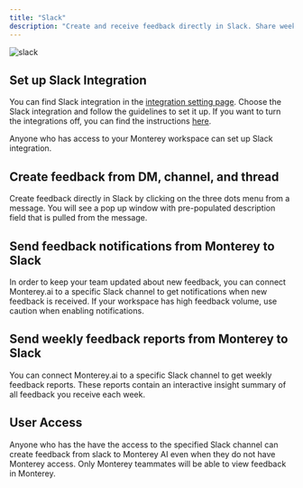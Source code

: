 ```yaml
---
title: "Slack"
description: "Create and receive feedback directly in Slack. Share weekly summary reports with the team."
---
```


![slack](https://monterey-documentation-gifs.s3.us-east-2.amazonaws.com/slack.gif)

## Set up Slack Integration

You can find Slack integration in the [integration setting page](https://app.monterey.ai/w/default/settings/integrations/). Choose the Slack integration and follow the guidelines to set it up. If you want to turn the integrations off, you can find the instructions [here](https://slack.com/help/articles/360003125231-Remove-apps-and-custom-integrations-from-your-workspace).

Anyone who has access to your Monterey workspace can set up Slack integration.

## Create feedback from DM, channel, and thread

Create feedback directly in Slack by clicking on the three dots menu from a message. You will see a pop up window with pre-populated description field that is pulled from the message.

## Send feedback notifications from Monterey to Slack

In order to keep your team updated about new feedback, you can connect Monterey.ai to a specific Slack channel to get notifications when new feedback is received. If your workspace has high feedback volume, use caution when enabling notifications.

## Send weekly feedback reports from Monterey to Slack

You can connect Monterey.ai to a specific Slack channel to get weekly feedback reports. These reports contain an interactive insight summary of all feedback you receive each week.

## User Access

Anyone who has the have the access to the specified Slack channel can create feedback from slack to Monterey AI even when they do not have Monterey access. Only Monterey teammates will be able to view feedback in Monterey.

